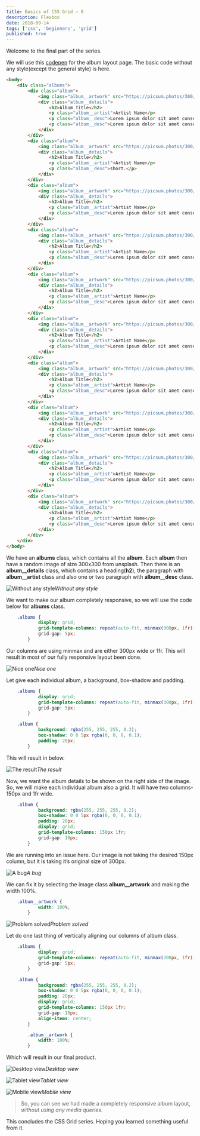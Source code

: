 ```yaml
---
title: Basics of CSS Grid — 8
description: Flexbox
date: 2018-09-14
tags: ['css', 'beginners', 'grid']
published: true
---
```


Welcome to the final part of the series.

We will use this [codepen](https://codepen.io/nabendu82/full/qMKBOw/) for the album layout page. The basic code without any style(except the general style) is here.


```html
<body>
    <div class="albums">
        <div class="album">
            <img class="album__artwork" src="https://picsum.photos/300/300">
            <div class="album__details">
                <h2>Album Title</h2>
                <p class="album__artist">Artist Name</p>
                <p class="album__desc">Lorem ipsum dolor sit amet consectetur adipisicing elit. Ipsum sed sint doloremque repellat, iste debitis.</p>
                <p class="album__desc">Lorem ipsum dolor sit amet consectetur, adipisicing elit. Facilis, excepturi!</p>
            </div>
        </div>
        <div class="album">
            <img class="album__artwork" src="https://picsum.photos/300/300">
            <div class="album__details">
                <h2>Album Title</h2>
                <p class="album__artist">Artist Name</p>
                <p class="album__desc">short.</p>
            </div>
        </div>
        <div class="album">
            <img class="album__artwork" src="https://picsum.photos/300/300">
            <div class="album__details">
                <h2>Album Title</h2>
                <p class="album__artist">Artist Name</p>
                <p class="album__desc">Lorem ipsum dolor sit amet consectetur adipisicing elit. Ipsum sed sint doloremque repellat, iste debitis.</p>
            </div>
        </div>
        <div class="album">
            <img class="album__artwork" src="https://picsum.photos/300/300">
            <div class="album__details">
                <h2>Album Title</h2>
                <p class="album__artist">Artist Name</p>
                <p class="album__desc">Lorem ipsum dolor sit amet consectetur adipisicing elit. Ipsum sed sint doloremque repellat, iste debitis.</p>
            </div>
        </div>
        <div class="album">
            <img class="album__artwork" src="https://picsum.photos/300/300">
            <div class="album__details">
                <h2>Album Title</h2>
                <p class="album__artist">Artist Name</p>
                <p class="album__desc">Lorem ipsum dolor sit amet consectetur adipisicing elit. Ipsum sed sint doloremque repellat, iste debitis.</p>
            </div>
        </div>
        <div class="album">
            <img class="album__artwork" src="https://picsum.photos/300/300">
            <div class="album__details">
                <h2>Album Title</h2>
                <p class="album__artist">Artist Name</p>
                <p class="album__desc">Lorem ipsum dolor sit amet consectetur adipisicing elit. Ipsum sed sint doloremque repellat, iste debitis.</p>
            </div>
        </div>
        <div class="album">
            <img class="album__artwork" src="https://picsum.photos/300/300">
            <div class="album__details">
                <h2>Album Title</h2>
                <p class="album__artist">Artist Name</p>
                <p class="album__desc">Lorem ipsum dolor sit amet consectetur adipisicing elit. Ipsum sed sint doloremque repellat, iste debitis.</p>
            </div>
        </div>
        <div class="album">
            <img class="album__artwork" src="https://picsum.photos/300/300">
            <div class="album__details">
                <h2>Album Title</h2>
                <p class="album__artist">Artist Name</p>
                <p class="album__desc">Lorem ipsum dolor sit amet consectetur adipisicing elit. Ipsum sed sint doloremque repellat, iste debitis.</p>
            </div>
        </div>
        <div class="album">
            <img class="album__artwork" src="https://picsum.photos/300/300">
            <div class="album__details">
                <h2>Album Title</h2>
                <p class="album__artist">Artist Name</p>
                <p class="album__desc">Lorem ipsum dolor sit amet consectetur adipisicing elit. Ipsum sed sint doloremque repellat, iste debitis.</p>
            </div>
        </div>
        <div class="album">
            <img class="album__artwork" src="https://picsum.photos/300/300">
            <div class="album__details">
                <h2>Album Title</h2>
                <p class="album__artist">Artist Name</p>
                <p class="album__desc">Lorem ipsum dolor sit amet consectetur adipisicing elit. Ipsum sed sint doloremque repellat, iste debitis.</p>
            </div>
        </div>
    </div>
</body>
```


We have an **albums** class, which contains all the **album**. Each **album** then have a random image of size 300x300 from unsplash. Then there is an **album__details** class, which contains a heading(**h2**), the paragraph with **album__artist** class and also one or two paragraph with **album__desc** class.

![Without any style](https://ik.imagekit.io/thewebdev/CSS-Grid/8/1_J9dGlB0Iy.png)*Without any style*

We want to make our album completely responsive, so we will use the code below for **albums** class.


```css
    .albums {
            display: grid;
            grid-template-columns: repeat(auto-fit, minmax(300px, 1fr));
            grid-gap: 5px;
        }
```


Our columns are using minmax and are either 300px wide or 1fr. This will result in most of our fully responsive layout been done.

![Nice one](https://ik.imagekit.io/thewebdev/CSS-Grid/8/2_UeYm2_lhXQ.png)*Nice one*

Let give each individual album, a background, box-shadow and padding.


```css
    .albums {
            display: grid;
            grid-template-columns: repeat(auto-fit, minmax(300px, 1fr));
            grid-gap: 5px;
        }

    .album {
            background: rgba(255, 255, 255, 0.2);
            box-shadow: 0 0 5px rgba(0, 0, 0, 0.1);
            padding: 20px;
        }
```


This will result in below.

![The result](https://ik.imagekit.io/thewebdev/CSS-Grid/8/3_zBNXxJGUh.png)*The result*

Now, we want the album details to be shown on the right side of the image. So, we will make each individual album also a grid. It will have two columns- 150px and 1fr wide.


```css
    .album {
            background: rgba(255, 255, 255, 0.2);
            box-shadow: 0 0 5px rgba(0, 0, 0, 0.1);
            padding: 20px;
            display: grid;
            grid-template-columns: 150px 1fr;
            grid-gap: 10px;
        }
```


We are running into an issue here. Our image is not taking the desired 150px column, but it is taking it’s original size of 300px.

![A bug](https://ik.imagekit.io/thewebdev/CSS-Grid/8/4_lAQBFVzT5x.png)*A bug*

We can fix it by selecting the image class **album__artwork** and making the width 100%.


```css
    .album__artwork {
            width: 100%;
        }
```


![Problem solved](https://ik.imagekit.io/thewebdev/CSS-Grid/8/5_9CCCGNw2Ul.png)*Problem solved*

Let do one last thing of vertically aligning our columns of album class.


```css
    .albums {
            display: grid;
            grid-template-columns: repeat(auto-fit, minmax(300px, 1fr));
            grid-gap: 5px;
        }

    .album {
            background: rgba(255, 255, 255, 0.2);
            box-shadow: 0 0 5px rgba(0, 0, 0, 0.1);
            padding: 20px;
            display: grid;
            grid-template-columns: 150px 1fr;
            grid-gap: 10px;
            align-items: center;
        }

        .album__artwork {
            width: 100%;
        }
```


Which will result in our final product.

![Desktop view](https://ik.imagekit.io/thewebdev/CSS-Grid/8/6_zDMi2QATv.png)*Desktop view*

![Tablet view](https://ik.imagekit.io/thewebdev/CSS-Grid/8/7_We46ZOgK2.png)*Tablet view*

![Mobile view](https://ik.imagekit.io/thewebdev/CSS-Grid/8/8_Clxkt38ow.png)*Mobile view*


> So, you can see we had made a completely responsive album layout, *without using any media queries*.

This concludes the CSS Grid series. Hoping you learned something useful from it.

